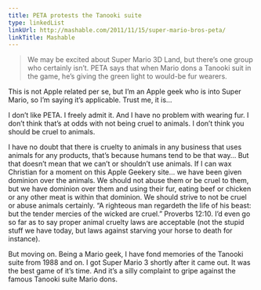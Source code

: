 ```yaml
---
title: PETA protests the Tanooki suite
type: linkedList
linkUrl: http://mashable.com/2011/11/15/super-mario-bros-peta/
linkTitle: Mashable
---
```


> We may be excited about Super Mario 3D Land, but there’s one group who certainly isn’t. PETA says that when Mario dons a Tanooki suit in the game, he’s giving the green light to would-be fur wearers.

This is not Apple related per se, but I’m an Apple geek who is into Super Mario, so I’m saying it’s applicable. Trust me, it is…

I don’t like PETA. I freely admit it. And I have no problem with wearing fur. I don’t think that’s at odds with not being cruel to animals. I don’t think you should be cruel to animals.

I have no doubt that there is cruelty to animals in any business that uses animals for any products, that’s because humans tend to be that way… But that doesn’t mean that we can’t or shouldn’t use animals. If I can wax Christian for a moment on this Apple Geekery site… we have been given dominion over the animals. We should not abuse them or be cruel to them, but we have dominion over them and using their fur, eating beef or chicken or any other meat is within that dominion. We should strive to not be cruel or abuse animals certainly. “A righteous man regardeth the life of his beast: but the tender mercies of the wicked are cruel.” Proverbs 12:10. I’d even go so far as to say proper animal cruelty laws are acceptable (not the stupid stuff we have today, but laws against starving your horse to death for instance).

But moving on. Being a Mario geek, I have fond memories of the Tanooki suite from 1988 and on. I got Super Mario 3 shortly after it came out. It was the best game of it’s time. And it’s a silly complaint to gripe against the famous Tanooki suite Mario dons.
